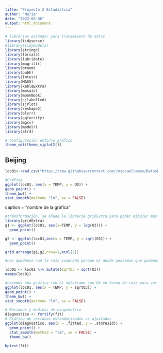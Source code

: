 ---
title: "Proyecto 2 Estadística"
author: "Nuria"
date: "2023-03-06"
output: html_document
---

```{r librerias,echo=TRUE,error=FALSE,warning=FALSE,message=FALSE}
# librerias estándar para tratamiento de datos
library(tidyverse)
#library(tidymodels)
library(stringr)
library(forcats)
library(lubridate)
library(magrittr)
library(broom)
library(pubh)
library(lmtest)
library(MASS)
library(kableExtra)
library(mosaic)
library(moonBook)
library(sjlabelled)
library(sjPlot)
library(reshape2)
library(olsrr)
library(ggfortify)
library(mgcv)
library(modelr)
library(alr4)
```

```{r}
# Configuración entorno gráfico
theme_set(theme_sjplot2())
```

## Beijing

```{r}
loc01<-read.csv("https://raw.githubusercontent.com/jmsocuellamos/DatosBIOTEC/master/CaseStudies/Beijing/PRSA_Data_Aotizhongxin_20130301-20170228.csv",header=TRUE)
```

```{r setup, warning=FALSE}
#Gráfica 
ggplot(loc01, aes(x = TEMP, y = O3)) +
geom_point() +
theme_bw() +
stat_smooth(method= "lm", se = FALSE)
```

caption =  "nombre de la gráfica"
``` {r, warning = FALSE, fig.width= 14, fig.height=6}
#transformación, se añade la librería gridExtra para poder dibujar más de una gráfica. 
library(gridExtra)
g1 <- ggplot(loc01, aes(x=TEMP, y = log(O3))) +
  geom_point()

g2 <- ggplot(loc01,aes(x = TEMP, y = sqrt(O3))) + 
  geom_point()

grid.arrange(g1,g2,nrow=1,ncol(2))

#nos quedamos con la raíz cuadrada porque es donde pensamos que podemos ajustar una recta mejor.

loc01 <- loc01 %>% mutate(sqrtO3 = sqrt(O3))
names(loc01)
```

```{r warning=FALSE}
#hacemos una gráfica con el dataframe con O3 en forma de raíz para ver si este modelo se ajusta mejor
ggplot(loc01, aes(x = TEMP, y = sqrtO3)) +
geom_point() +
theme_bw() +
stat_smooth(method= "lm", se = FALSE)


```
```{r}
# Residuos y medidas de diagnóstico
diagnostico <- fortify(fit)
# Gráfico de residuos estandarizados vs ajustados
ggplot(diagnostico, aes(x = .fitted, y = .stdresid)) + 
  geom_point() + 
  stat_smooth(method = "lm", se = FALSE) +
  theme_bw()
```
```{r}
bptest(fit)
```
